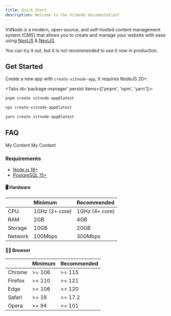 ```yaml
---
title: Quick Start
description: Welcome to the VitNode documentation!
---
```


VitNode is a modern, open-source, and self-hosted content management system (CMS) that allows you to create and manage your website with ease using [NextJS](https://nextjs.org/) & [NestJS](https://nestjs.com/).


<Callout title="🛠️ VitNode is still in development!" type="warn">
  You can try it out, but it is not recommended to use it now in production.
</Callout>


## Get Started

Create a new app with `create-vitnode-app`, it requires NodeJS 20+.

<Tabs id='package-manager' persist items={['pnpm', 'npm', 'yarn']}>

```bash tab="pnpm"
pnpm create vitnode-app@latest
```

```bash tab="npm"
npx create-vitnode-app@latest
```

```bash tab="yarn"
yarn create vitnode-app@latest
```

</Tabs>

## FAQ


<Accordions>
  <Accordion title="Why VitNode?">My Content</Accordion>
  <Accordion title="For who is VitNode?">My Content</Accordion>
</Accordions>

### Requirements

- [Node.js 18+](https://nodejs.org/)
- [PostgreSQL 15+](https://www.postgresql.org/)

#### 🖥️ Hardware

|         | Minimum        | Recommended    |
| :------ | :------------- | :------------- |
| CPU     | 1GHz (2+ core) | 1GHz (4+ core) |
| RAM     | 2GB            | 4GB            |
| Storage | 10GB           | 20GB           |
| Network | 100Mbps        | 300Mbps        |

#### 🧑‍💻 Browser

|         | Minimum | Recommended |
| :------ | :------ | :---------- |
| Chrome  | >= 106  | >= 115      |
| Firefox | >= 110  | >= 121      |
| Edge    | >= 106  | >= 120      |
| Safari  | >= 16   | >= 17.2     |
| Opera   | >= 94   | >= 101      |
